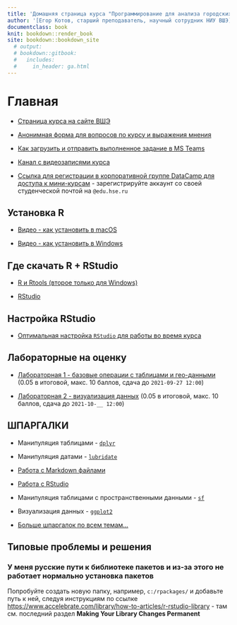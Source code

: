 ```yaml
---
title: 'Домашняя страница курса "Программирование для анализа городских данных 2021"'
author: '[Егор Котов, старший преподаватель, научный сотрудник НИУ ВШЭ](https://www.hse.ru/staff/ekotov){target="_blank"}; <br>[Юрий Кульчицкий, преподаватель, аналитик НИУ ВШЭ](https://www.hse.ru/staff/kulchitsky){target="_blank"}'
documentclass: book
knit: bookdown::render_book
site: bookdown::bookdown_site
  # output:
  # bookdown::gitbook:
  #   includes:
  #     in_header: ga.html
---
```


# Главная

- [Страница курса на сайте ВШЭ](https://www.hse.ru/edu/courses/450799729){target="_blank"}

- [Анонимная форма для вопросов по курсу и выражения мнения](https://forms.office.com/r/EWcUi13QCN){target="_blank"}

- [Как загрузить и отправить выполненное задание в MS Teams](https://web.microsoftstream.com/video/33ce9c95-3c53-4f9d-aa0c-3d9d2342e055){target="_blank"}

- [Канал с видеозаписями курса](https://web.microsoftstream.com/channel/76d212d2-0d47-461a-9295-741f7093f14e){target="_blank"}

- 
[Ссылка для регистрации в корпоративной группе DataCamp для доступа к мини-курсам](https://www.datacamp.com/groups/shared_links/968773c87ad5b5ba478379e274717c8247e48cc39a4d06704d8bdbcd2babf700){target="_blank"} - зарегистрируйте аккаунт со своей студенческой почтой на `@edu.hse.ru`

## Установка R

- [Видео - как установить в macOS](https://web.microsoftstream.com/video/e9142ea1-01d6-452f-90b8-1728977fa3cf?list=studio){target="_blank"}

- [Видео - как установить в Windows](https://web.microsoftstream.com/video/2ff6ae6b-da85-44b1-b1d8-644032670a52?list=studio){target="_blank"}

## Где скачать R + RStudio

- [R и Rtools (второе только для Windows)](https://cran.r-project.org/){target="_blank"}

- [RStudio](https://www.rstudio.com/products/rstudio/download/){target="_blank"}

## Настройка RStudio

- [Оптимальная настройка `RStudio` для работы во время курса](https://web.microsoftstream.com/video/4c8b1b32-4378-402b-8c2c-7c44c55a087a?list=studio){target="_blank"}

## Лабораторные на оценку

- [Лабораторная 1 - базовые операции с таблицами и гео-данными ](базовые-типы-данных-и-таблицы.html#лабораторная-01---на-оценку) (0.05 в итоговой, макс. 10 баллов, сдача до `2021-09-27 12:00`)

- [Лабораторная 2 - визуализация данных](визуализация-данных.html#лабораторная-02---на-оценку) (0.05 в итоговой, макс. 10 баллов, сдача до `2021-10-__ 12:00`)


## ШПАРГАЛКИ

- Манипуляция таблицами - [`dplyr`](https://github.com/rstudio/cheatsheets/blob/master/data-transformation.pdf){target="_blank"}

- Манипуляция датами - [`lubridate`](https://rawgit.com/rstudio/cheatsheets/master/lubridate.pdf){target="_blank"}

- [Работа с Markdown файлами](https://github.com/rstudio/cheatsheets/raw/master/rmarkdown.pdf){target="_blank"}

- [Работа с RStudio](https://github.com/rstudio/cheatsheets/raw/master/rstudio-ide.pdf){target="_blank"}

- Манипуляция таблицами с пространственными данными - [`sf`](https://github.com/rstudio/cheatsheets/blob/master/sf.pdf){target="_blank"}

- Визуализация данных - [`ggplot2`](https://github.com/rstudio/cheatsheets/raw/master/data-visualization.pdf){target="_blank"}


- [Больше шпаргалок по всем темам...](https://www.rstudio.com/resources/cheatsheets/){target="_blank"}

<!-- If you need PDF output, uncomment bookdown::pdf_book above in YAML. You will need a LaTeX installation, e.g., https://yihui.name/tinytex/ -->

## Типовые проблемы и решения

### У меня русские пути к библиотеке пакетов и из-за этого не работает нормально установка пакетов

Попробуйте создать новую папку, например, `c:/rpackages/` и добавьте путь к ней, следуя инструкциям по ссылке [https://www.accelebrate.com/library/how-to-articles/r-rstudio-library](https://www.accelebrate.com/library/how-to-articles/r-rstudio-library){target="_blank"} - там см. последний раздел **Making Your Library Changes Permanent**


